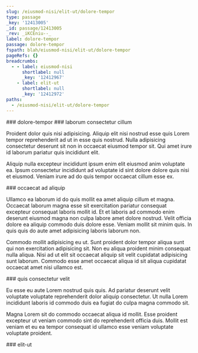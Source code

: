 ```yaml
---
slug: /eiusmod-nisi/elit-ut/dolore-tempor
type: passage
_key: '12413005'
_id: passage/12413005
_rev: _iKCEniu--_
label: dolore-tempor
passage: dolore-tempor
fspath: blah/eiusmod-nisi/elit-ut/dolore-tempor
pageRefs: {}
breadcrumbs:
  - - label: eiusmod-nisi
      shortlabel: null
      _key: '12412967'
    - label: elit-ut
      shortlabel: null
      _key: '12412972'
paths:
  - /eiusmod-nisi/elit-ut/dolore-tempor
---
```


<NuggetArea>
<Passage slug="/eiusmod-nisi/elit-ut/dolore-tempor" type="passage" _key="12413005" _id="passage/12413005" _rev="_iKCEniu--_" label="dolore-tempor" passage="dolore-tempor" fspath="blah/eiusmod-nisi/elit-ut/dolore-tempor" paths="/eiusmod-nisi/elit-ut/dolore-tempor">
<NuggetBody>
### dolore-tempor

</NuggetBody>
<Breadcrumbs>
<Crumbs>
<Crumb _key="12412967" label="eiusmod-nisi" /><Crumb _key="12412972" label="elit-ut" />
</Crumbs>
</Breadcrumbs>
</Passage>

<NuggetsInbound>
</NuggetsInbound>
<NuggetsOutbound>
<Nugget direction="outbound" type="nugget" _key="f363addf-2754-473d-b9ea-94891765a768" _id="nugget/f363addf-2754-473d-b9ea-94891765a768" _rev="_iKCEniu--A" fspath="blah/eiusmod-nisi/elit-ut/dolore-tempor/laborum-consectetur-cillum.md" label="laborum consectetur cillum" paths="/eiusmod-nisi/elit-ut/dolore-tempor/laborum-consectetur-cillum" slug="/eiusmod-nisi/elit-ut/dolore-tempor/laborum-consectetur-cillum">
<NuggetBody>
### laborum consectetur cillum

Proident dolor quis nisi adipisicing. Aliquip elit nisi nostrud esse quis Lorem tempor reprehenderit ad ut in esse quis nostrud. Nulla adipisicing consectetur deserunt sit non in occaecat eiusmod tempor sit. Qui amet irure id laborum pariatur quis incididunt elit.

Aliquip nulla excepteur incididunt ipsum enim elit eiusmod anim voluptate ea. Ipsum consectetur incididunt ad voluptate id sint dolore dolore quis nisi et eiusmod. Veniam irure ad do quis tempor occaecat cillum esse ex.

</NuggetBody>
</Nugget>

<Nugget direction="outbound" type="nugget" _key="bbd16e91-31e0-4c9f-9ec8-b06210bb27b9" _id="nugget/bbd16e91-31e0-4c9f-9ec8-b06210bb27b9" _rev="_iKCEniy---" fspath="blah/eiusmod-nisi/elit-ut/dolore-tempor/occaecat-ad-aliquip.md" label="occaecat ad aliquip" paths="/eiusmod-nisi/elit-ut/dolore-tempor/occaecat-ad-aliquip" slug="/eiusmod-nisi/elit-ut/dolore-tempor/occaecat-ad-aliquip">
<NuggetBody>
### occaecat ad aliquip

Ullamco ea laborum id do quis mollit ea amet aliquip cillum et magna. Occaecat laborum magna esse sit exercitation pariatur consequat excepteur consequat laboris mollit id. Et et laboris ad commodo enim deserunt eiusmod magna non culpa labore amet dolore nostrud. Velit officia dolore ea aliquip commodo duis dolore esse. Veniam mollit sit minim quis. In quis quis do aute amet adipisicing laboris laborum non.

Commodo mollit adipisicing eu ut. Sunt proident dolor tempor aliqua sunt qui non exercitation adipisicing sit. Non eu aliqua proident minim consequat nulla aliqua. Nisi ad ut elit sit occaecat aliquip sit velit cupidatat adipisicing sunt laborum. Commodo esse amet occaecat aliqua id sit aliqua cupidatat occaecat amet nisi ullamco est.

</NuggetBody>
</Nugget>

<Nugget direction="outbound" type="nugget" _key="3aa88b0d-68e3-462a-a82a-eeff53e9e5a1" _id="nugget/3aa88b0d-68e3-462a-a82a-eeff53e9e5a1" _rev="_iKCEniy--_" fspath="blah/eiusmod-nisi/elit-ut/dolore-tempor/quis-consectetur-velit.md" label="quis consectetur velit" paths="/eiusmod-nisi/elit-ut/dolore-tempor/quis-consectetur-velit" slug="/eiusmod-nisi/elit-ut/dolore-tempor/quis-consectetur-velit">
<NuggetBody>
### quis consectetur velit

Eu esse eu aute Lorem nostrud quis quis. Ad pariatur deserunt velit voluptate voluptate reprehenderit dolor aliquip consectetur. Ut nulla Lorem incididunt laboris id commodo duis ea fugiat do culpa magna commodo sit.

Magna Lorem sit do commodo occaecat aliqua id mollit. Esse proident excepteur ut veniam commodo sint do reprehenderit officia duis. Mollit est veniam et eu ea tempor consequat id ullamco esse veniam voluptate voluptate proident.

</NuggetBody>
</Nugget>

</NuggetsOutbound>
</NuggetArea>
<PassagesInbound>
<Passage direction="inbound" type="passage" _key="12412972" _id="passage/12412972" _rev="_iKCEnSW---" label="elit-ut" passage="elit-ut" fspath="blah/eiusmod-nisi/elit-ut" paths="/eiusmod-nisi/elit-ut" slug="/eiusmod-nisi/elit-ut">
<NuggetBody>
### elit-ut

</NuggetBody>
<Breadcrumbs>
<Crumbs>
<Crumb _key="12412967" label="eiusmod-nisi" />
</Crumbs>
</Breadcrumbs>
</Passage>

</PassagesInbound>
<PassagesOutbound>
</PassagesOutbound>